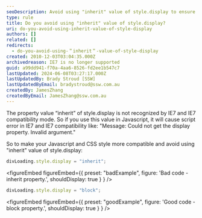 ```yaml
---
seoDescription: Avoid using "inherit" value of style.display to ensure compatibility with IE7 and prevent script errors. Instead, use a specific display property like "block".
type: rule
title: Do you avoid using "inherit" value of style.display?
uri: do-you-avoid-using-inherit-value-of-style-display
authors: []
related: []
redirects:
  - do-you-avoid-using-＂inherit＂-value-of-style-display
created: 2010-12-03T03:04:35.000Z
archivedreason: IE7 is no longer supported
guid: a99dd941-f70a-4aa6-8526-fd2ee1b547c7
lastUpdated: 2024-06-08T03:27:17.000Z
lastUpdatedBy: Brady Stroud [SSW]
lastUpdatedByEmail: bradystroud@ssw.com.au
createdBy: JamesZhang
createdByEmail: JamesZhang@ssw.com.au
---
```


The property value “inherit” of style.display is not recognized by IE7 and IE7 compatibility mode. So if you use this value in Javascript, it will cause script error in IE7 and IE7 compatibility like: "Message: Could not get the display property. Invalid argument."

So to make your Javascript and CSS style more compatible and avoid using "inherit" value of style.display:
```js
divLoading.style.display = "inherit";
```

<figureEmbed figureEmbed={{
  preset: "badExample",
  figure: 'Bad code - inherit property.',
  shouldDisplay: true
} } />


```js
divLoading.style.display = "block";
```

<figureEmbed figureEmbed={{
  preset: "goodExample",
  figure: 'Good code - block property.',
  shouldDisplay: true
} } />
